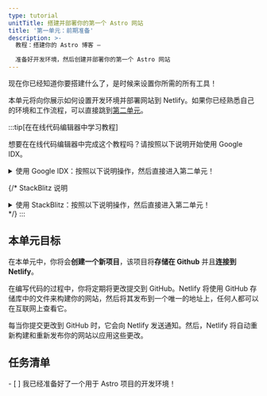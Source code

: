 ```yaml
---
type: tutorial
unitTitle: 搭建并部署你的第一个 Astro 网站
title: '第一单元：前期准备'
description: >-
  教程：搭建你的 Astro 博客 —

  准备好开发环境，然后创建并部署你的第一个 Astro 网站
---
```


现在你已经知道你要搭建什么了，是时候来设置你所需的所有工具！

本单元将向你展示如何设置开发环境并部署网站到 Netlify。如果你已经熟悉自己的环境和工作流程，可以直接跳到[第二单元](/zh-cn/tutorial/2-pages/)。

:::tip[在在线代码编辑器中学习教程]

想要在在线代码编辑器中完成这个教程吗？请按照以下说明开始使用 Google IDX。

<details>
<summary>使用 Google IDX：按照以下说明操作，然后直接进入第二单元！</summary>

**设置 IDX**

<Steps>
1. 点击外部链接以 [在 IDX 的新工作区创建一个 "Empty Project（空项目）" 模板](https://astro.new/minimal?on=idx)。

2. 如果你尚未登录，请按照提示登录你的 Google 帐户。

3. 如果要将项目从默认的 “Empty Project” 更改为项目，请输入项目的名称，并单击 **Create（创建）**。

4. 等待工作区创建完成。这个过程可能会花上 30 至 60 秒。如果一切顺利的话，你会看到 Astro 项目被加载到在线代码编辑器中。

5. 等待 IDX 运行两个脚本：其中一个用于安装 Astro，另一个用于运行开发服务器。请注意，如果你的工作区在 Astro 完成安装之前加载，你可能会短暂地看到一条消息，指出你的工作区 "couldn't find Astro"。如果这条消息没有自行清除，你可以忽略并取消它。
</Steps>

**进行修改**

如果一切顺利的话，在文件窗口中，你应该可以看到 `src/pages/index.astro`，并可以在分屏窗口中浏览到网页的实时预览。按照 ["编写你的第一行 Astro 代码"](/zh-cn/tutorial/1-setup/3/) 来修改此文件。

**创建 GitHub 仓库**

<Steps>
1. 导航到垂直菜单栏中的 “Source Control” 导航项，或使用 <kbd>CTRL + SHIFT + G</kbd> 打开。

2. 选择 Publish to GitHub（发布到 GitHub）选项。这将在你的 GitHub 帐户中创建一个新的仓库。

3. 按照提示登录你的 GitHub 账户。

4. 登录后，返回到 IDX 选项卡，你可以选择对新仓库重新命名，以及是要创建私有仓库或是公共仓库。你可以为本教程选择任何名称和任意类型的仓库。

5. IDX 将会进行初始化提交并发布到你的 Github 仓库中。

6. 今后，只要你有更改要提交回 GitHub，源代码控制导航图标就会显示一个数字。这是自上次提交以来已更改的文件数。导航到此选项卡并执行两个步骤（提交和发布），这将允许你输入提交消息并更新存储库。
</Steps>

**部署你的网站**

如果你想部署到 Netlify，并在工作时拥有网站的实时发布版本，可跳至 [将你的网站部署到网络](/zh-cn/tutorial/1-setup/5/)。

否则，请跳至 [第二单元](/zh-cn/tutorial/2-pages/) 开始使用 Astro 进行搭建！

</details>

{/* StackBlitz 说明
<details>
<summary>使用 StackBlitz：按照以下说明操作，然后直接进入第二单元！</summary>

**设置 StackBlitz**

<Steps>
1. 访问 [astro.new](https://astro.new) 然后点击 `Empty Project` 的 `Open in StackBlitz` 按钮以在 StackBlitz 中打开它。

2. 在右上方点击 `Sign in` 以使用你的 GitHub 账号登录。

3. 在 StackBlitz 编辑器窗口的左上方，点击 `fork` 模板（保存到你自己的账号中）。

4. 等待项目加载完毕，你将看到 `Empty Project` 的实时预览。
</Steps>

**进行修改**

在文件窗口中，你应该可以看到 `src/pages/index.astro`。点击打开它，按照[编写你的第一行 Astro 代码](/zh-cn/tutorial/1-setup/3/)来修改此文件。

**创建 GitHub 仓库**

<Steps>
1. 点击文件列表顶部的 <kbd>Connect Repository</kbd> 按钮，输入一个新的仓库名称，然后点击 <kbd>Create repo & push</kbd>。

2. 当你有修改要提交到 GitHub 时，工作区左上方将出现一个 `Commit` 按钮。点击此按钮并输入提交信息 `commit message`，然后它将被提交到你的仓库。
</Steps>

**部署你的网站**

如果你想部署到 Netlify，请跳至[将你的网站部署到网络](/zh-cn/tutorial/1-setup/5/)。

否则，请跳至[第二单元](/zh-cn/tutorial/2-pages/)开始使用 Astro 进行搭建！

</details>
*/}
:::

## 本单元目标

在本单元中，你将会**创建一个新项目**，该项目将**存储在 Github** 并且**连接到 Netlify**。

在编写代码的过程中，你将定期将更改提交到 GitHub。Netlify 将使用 GitHub 存储库中的文件来构建你的网站，然后将其发布到一个唯一的地址上，任何人都可以在互联网上查看它。

每当你提交更改到 GitHub 时，它会向 Netlify 发送通知。然后，Netlify 将自动重新构建和重新发布你的网站以应用这些更改。

<Box icon="check-list">

## 任务清单

<Checklist>
- [ ] 我已经准备好了一个用于 Astro 项目的开发环境！
</Checklist>
</Box>
